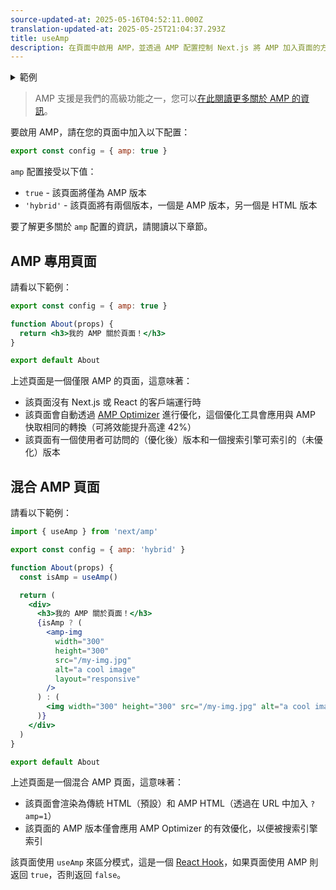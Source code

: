```yaml
---
source-updated-at: 2025-05-16T04:52:11.000Z
translation-updated-at: 2025-05-25T21:04:37.293Z
title: useAmp
description: 在頁面中啟用 AMP，並透過 AMP 配置控制 Next.js 將 AMP 加入頁面的方式。
---
```


<details>
  <summary>範例</summary>

- [AMP](https://github.com/vercel/next.js/tree/canary/examples/amp)

</details>

> AMP 支援是我們的高級功能之一，您可以[在此閱讀更多關於 AMP 的資訊](/docs/pages/building-your-application/configuring/amp)。

要啟用 AMP，請在您的頁面中加入以下配置：

```jsx filename="pages/index.js"
export const config = { amp: true }
```

`amp` 配置接受以下值：

- `true` - 該頁面將僅為 AMP 版本
- `'hybrid'` - 該頁面將有兩個版本，一個是 AMP 版本，另一個是 HTML 版本

要了解更多關於 `amp` 配置的資訊，請閱讀以下章節。

## AMP 專用頁面

請看以下範例：

```jsx filename="pages/about.js"
export const config = { amp: true }

function About(props) {
  return <h3>我的 AMP 關於頁面！</h3>
}

export default About
```

上述頁面是一個僅限 AMP 的頁面，這意味著：

- 該頁面沒有 Next.js 或 React 的客戶端運行時
- 該頁面會自動透過 [AMP Optimizer](https://github.com/ampproject/amp-toolbox/tree/master/packages/optimizer) 進行優化，這個優化工具會應用與 AMP 快取相同的轉換（可將效能提升高達 42%）
- 該頁面有一個使用者可訪問的（優化後）版本和一個搜索引擎可索引的（未優化）版本

## 混合 AMP 頁面

請看以下範例：

```jsx filename="pages/about.js"
import { useAmp } from 'next/amp'

export const config = { amp: 'hybrid' }

function About(props) {
  const isAmp = useAmp()

  return (
    <div>
      <h3>我的 AMP 關於頁面！</h3>
      {isAmp ? (
        <amp-img
          width="300"
          height="300"
          src="/my-img.jpg"
          alt="a cool image"
          layout="responsive"
        />
      ) : (
        <img width="300" height="300" src="/my-img.jpg" alt="a cool image" />
      )}
    </div>
  )
}

export default About
```

上述頁面是一個混合 AMP 頁面，這意味著：

- 該頁面會渲染為傳統 HTML（預設）和 AMP HTML（透過在 URL 中加入 `?amp=1`）
- 該頁面的 AMP 版本僅會應用 AMP Optimizer 的有效優化，以便被搜索引擎索引

該頁面使用 `useAmp` 來區分模式，這是一個 [React Hook](https://react.dev/reference/react)，如果頁面使用 AMP 則返回 `true`，否則返回 `false`。